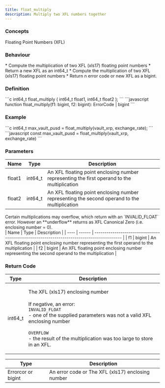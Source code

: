 ```yaml
---
title: float_multiply
description: Multiply two XFL numbers together
---
```


### Concepts

<LinkButton href="/docs/hooks/concepts/floating-point-numbers-xfl">Floating Point Numbers (XFL)</LinkButton>

### Behaviour

<Tabs>
<TabItem label="C">
* Compute the multiplication of two XFL (xls17) floating point numbers
* Return a new XFL as an int64_t
</TabItem>

<TabItem label="JavaScript">
* Compute the multiplication of two XFL (xls17) floating point numbers
* Return n error code or new XFL as a bigint.
</TabItem>
</Tabs>



### Definition

<Tabs>
<TabItem label="C">
```c
int64_t float_multiply (
    int64_t float1,
    int64_t float2
);
```


</TabItem>

<TabItem label="JavaScript">
```javascript
function float_multiply(f1: bigint, f2: bigint): ErrorCode | bigint
```
</TabItem>
</Tabs>



### Example

<Tabs>
<TabItem label="C">
```c
int64_t max_vault_pusd =
    float_multiply(vault_xrp, exchange_rate);
```


</TabItem>

<TabItem label="JavaScript">
```javascript
const max_vault_pusd =
    float_multiply(vault_xrp, exchange_rate)
```
</TabItem>
</Tabs>



### Parameters

<Tabs>
<TabItem label="C">


| Name   | Type     | Description                                                                                  |
| ------ | -------- | -------------------------------------------------------------------------------------------- |
| float1 | int64_t | An XFL floating point enclosing number representing the first operand to the multiplication  |
| float2 | int64_t | An XFL floating point enclosing number representing the second operand to the multiplication |

<Aside type="caution">
Certain multiplications may overflow, which return with an `INVALID_FLOAT` error. However an **underflow** returns as XFL Canonical Zero (i.e. enclosing number = 0).
</Aside>
</TabItem>

<TabItem label="JavaScript">
| Name | Type   | Description                                                                                  |
| ---- | ------ | -------------------------------------------------------------------------------------------- |
| f1   | bigint | An XFL floating point enclosing number representing the first operand to the multiplication  |
| f2   | bigint | An XFL floating point enclosing number representing the second operand to the multiplication |
</TabItem>
</Tabs>



### Return Code

<Tabs>
<TabItem label="C">


| Type     | Description                                                                                                                                                                                                                                                                       |
| -------- | --------------------------------------------------------------------------------------------------------------------------------------------------------------------------------------------------------------------------------------------------------------------------------- |
| int64_t | <p>The XFL (xls17) enclosing number<br /><br />If negative, an error:<br /><code>INVALID_FLOAT</code><br />- one of the supplied parameters was not a valid XFL enclosing number<br /><br /><code>OVERFLOW</code><br />- the result of the multiplication was too large to store in an XFL.</p> |
</TabItem>

<TabItem label="JavaScript">


| Type               | Description                                       |
| ------------------ | ------------------------------------------------- |
| Errorcor or bigint | An error code or The XFL (xls17) enclosing number |
</TabItem>
</Tabs>

